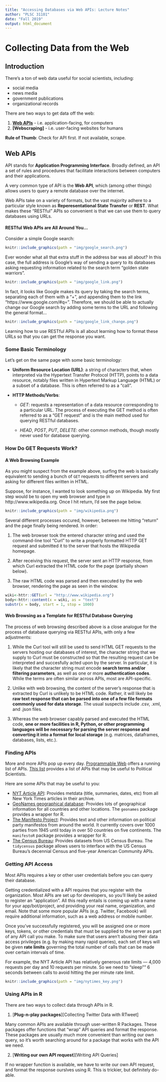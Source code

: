 ```yaml
---
title: "Accessing Databases via Web APIs: Lecture Notes"
author: "PLSC 31101"
date: "Fall 2019"
output: html_document
---
```


# Collecting Data from the Web

## Introduction

There's a ton of web data useful for social scientists, including:

* social media
* news media
* government publications
* organizational records

There are two ways to get data off the web:

1. **[Web APIs]** - i.e. application-facing, for computers
2. **[Webscraping]** - i.e. user-facing websites for humans

__Rule of Thumb__: Check for API first. If not available, scrape.

## Web APIs 

API stands for **Application Programming Interface**. Broadly defined, an API a set of rules and procedures that facilitate interactions between computers and their applications.

A very common type of API is the __Web API__, which (among other things) allows users to query a remote database over the internet.

Web APIs take on a variety of formats, but the vast majority adhere to a particular style known as **Reperesentational State Transfer** or **REST**. What makes these "RESTful" APIs so convenient is that we can use them to query databases using URLs. 

#### RESTful Web APIs are All Around You... {-}

Consider a simple Google search:

```r
knitr::include_graphics(path = "img/google_search.png")
```

Ever wonder what all that extra stuff in the address bar was all about?  In this case, the full address is Google's way of sending a query to its databases asking requesting information related to the search term "golden state warriors". 

```r
knitr::include_graphics(path = "img/google_link.png")
```

In fact, it looks like Google makes its query by taking the search terms, separating each of them with a "+", and appending them to the link "https://www.google.com/#q=".  Therefore, we should be able to actually change our Google search by adding some terms to the URL and following the general format...  

```r
knitr::include_graphics(path = "img/google_link_change.png")
```

Learning how to use RESTful APIs is all about learning how to format these URLs so that you can get the response you want.

### Some Basic Terminology

Let's get on the same page with some basic terminology:

* **Uniform Resource Location (URL)**: a string of characters that, when interpreted via the Hypertext Transfer Protocol (HTTP), points to a data resource, notably files written in Hypertext Markup Language (HTML) or a subset of a database.  This is often referred to as a "call".

* **HTTP Methods/Verbs**:

    + *GET*: requests a representation of a data resource corresponding to a particular URL.  The process of executing the GET method is often referred to as a "GET request" and is the main method used for querying RESTful databases.
    
    + *HEAD*, *POST*, *PUT*, *DELETE*: other common methods, though mostly never used for database querying.
    
### How Do GET Requests Work? 

#### A Web Browsing Example {-}

As you might suspect from the example above, surfing the web is basically equivalent to sending a bunch of `GET` requests to different servers and asking for different files written in HTML.

Suppose, for instance, I wanted to look something up on Wikipedia.  My first step would be to open my web browser and type in http://www.wikipedia.org.  Once I hit return, I'd see the page below.  

```r
knitr::include_graphics(path = "img/wikipedia.png")
```

Several different processes occured, however, between me hitting "return" and the page finally being rendered.  In order:

1. The web browser took the entered character string and used the command-line tool "Curl" to write a properly formatted HTTP GET request and submitted it to the server that hosts the Wikipedia homepage.

2. After receiving this request, the server sent an HTTP response, from which Curl extracted the HTML code for the page (partially shown below).

3. The raw HTML code was parsed and then executed by the web browser, rendering the page as seen in the window.

```r
wiki<-httr::GET(url = "http://www.wikipedia.org")
body<-httr::content(x = wiki, as = "text")
substr(x = body, start = 1, stop = 1000)
```

#### Web Browsing as a Template for RESTful Database Querying {-}

The process of web browsing described above is a close analogue for the process of database querying via RESTful APIs, with only a few adjustments:

1. While the Curl tool will still be used to send HTML GET requests to the servers hosting our databases of interest, the character string that we supply to Curl must be constructed so that the resulting request can be interpreted and succesfully acted upon by the server.  In particular, it is likely that the character string must encode **search terms and/or filtering parameters**, as well as one or more **authentication codes**.  While the terms are often similar across APIs, most are API-specific.

2. Unlike with web browsing, the content of the server's response that is extracted by Curl is unlikely to be HTML code.  Rather, it will likely be **raw text response that can be parsed into one of a few file formats commonly used for data storage**.  The usual suspects include .csv, .xml, and .json files.

3. Whereas the web browser capably parsed and executed the HTML code, **one or more facilities in R, Python, or other programming languages will be necessary for parsing the server response and converting it into a format for local storage** (e.g. matrices, dataframes, databases, lists, etc.).

### Finding APIs

More and more APIs pop up every day. [Programmable Web](https://www.programmableweb.com/apis/directory) offers a running list of APIs. [This list](https://ucsd.libguides.com/c.php?g=90743&p=3202435) provides a list of APIs that may be useful to Political Scientists.

Here are some APIs that may be useful to you:

- [NYT Article API](http://developer.nytimes.com/): Provides metdata (title, summaries, dates, etc) from all New York Times articles in their archive.
- [GeoNames geographical database](https://www.geonames.org/): Provides lots of geographical information for all countries and other locations. The `geonames` package provides a wrapper for R.
- [The Manifesto Project](https://manifesto-project.wzb.eu/.): Provides text and other information on political party manifestos from around the world. It currently covers over 1000 parties from 1945 until today in over 50 countries on five continents. The `manifestoR` package provides a wrapper for R.
- [The Census Bureau](https://www.census.gov/developers/): Provides datasets from US Census Bureau. The `tidycensus` package allows users to interface with the US Census Bureau’s decennial Census and five-year American Community APIs.

### Getting API Access

Most APIs requires a key or other user credentials before you can query their database. 

Getting credentialized with a API requires that you register with the organization. Most APIs are set up for developers, so you'll likely be asked to register an "application". All this really entails is coming up with a name for your app/bot/project, and providing your real name, organization, and email.  Note that some more popular APIs (e.g. Twitter, Facebook) will require additional information, such as a web address or mobile number.

Once you've successfully registered, you will be assigned one or more keys, tokens, or other credentials that must be supplied to the server as part of any API call you make. To make sure that users aren't abusing their data access privileges (e.g. by making many rapid queries), each set of keys will be given **rate limits** governing the total number of calls that can be made over certain intervals of time.  

For example, the NYT Article API has relatively generous rate limits --- 4,000 requests per day and 10 requests per minute. So we need to "sleep"" 6 seconds between calls to avoid hitting the per minute rate limit.


```r
knitr::include_graphics(path = "img/nytimes_key.png")
```

### Using APIs in R

There are two ways to collect data through APIs in R.

1. [**Plug-n-play packages**][Collecting Twitter Data with RTweet]

Many common APIs are available through user-written R Packages. These packages offer functions that "wrap" API queries and format the response. These packages are usually much more convenient than writing our own query, so it's worth searching around for a package that works with the API we need.

2. [**Writing our own API request**][Writing API Queries]

If no wrapper function is available, we have to write our own API request, and format the response ourslves using R. This is trickier, but definitely do-able.

